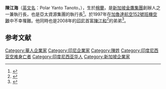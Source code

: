 {{Infobox person
| name                  = 陳江海
| other_names           = Polar Yanto Tanoto
| ethnicity                 = 華人
| birth_date            = 1955年4月15日
| birth_place           = 印尼 棉蘭
| death_date          = 1997年9月26日（42歲）
| residence             = 印尼
| citizenship           = 印尼
| occupation            = 企業家
| networth              = 
| spouse                = 
| children              = 
}}

'''陳江海'''（[[英文名|英文名]]：Polar Yanto Tanoto，{{bd|1955年|4月15日|1997年|9月26日}}），生於[[棉蘭|棉蘭]]，是[[新加坡金鷹集團|新加坡金鷹集團]]創辦人之一兼執行長，也是亞太資源集團的執行長<ref>{{cite news|title=Indonesian plane crashes in smog area, 234 die|url=http://www.hurriyetdailynews.com/default.aspx?pageid=438&n=indonesian-plane-crashes-in-smog-area-234-die-1997-09-27|accessdate=27 March 2013|date=27 September 1997|archive-date=2013-10-29|archive-url=https://web.archive.org/web/20131029205152/http://www.hurriyetdailynews.com/default.aspx?pageid=438&n=indonesian-plane-crashes-in-smog-area-234-die-1997-09-27|dead-url=no}}</ref>。於1997年在[[加魯達航空152號班機空難|加魯達航空152號班機空難]]中不幸罹難。他同時也是2008年的[[印尼|印尼]]首富[[陳江和_(企業家)|陳江和]]<ref name="forbes2008">{{cite web |publisher=The Jakarta Post |url=http://www.thejakartapost.com/news/2008/03/07/five-indonesians-039forbes039-rich-list.html |date=2008-03-08 |accessdate=2008-03-13 |title=Five Indonesians on 'Forbes' rich list |archive-date=2021-01-26 |archive-url=https://web.archive.org/web/20210126094826/https://www.thejakartapost.com/news/2008/03/07/five-indonesians-039forbes039-rich-list.html |dead-url=no }}</ref>的弟弟<ref>{{cite web|title=What is Genius|url=http://whatisgenius.blogspot.tw/2011/04/billionaire-with-worst-environmental.html|accessdate=27 March 2013|archiveurl=https://archive.is/20130419161202/http://whatisgenius.blogspot.tw/2011/04/billionaire-with-worst-environmental.html|archivedate=2013-04-19|deadurl=yes}}</ref>。

==参考文献==
{{Reflist}}

{{DEFAULTSORT:C}}
[[Category:華人企業家|Category:華人企業家]]
[[Category:印尼企業家|Category:印尼企業家]]
[[Category:陳姓|Category:陳姓]]
[[Category:印度尼西亚空难身亡者|Category:印度尼西亚空难身亡者]]
[[Category:印度尼西亚华人|Category:印度尼西亚华人]]
[[Category:新加坡企業家|Category:新加坡企業家]]
